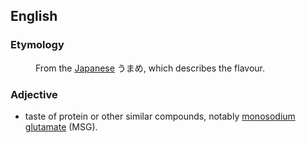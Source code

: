 ==English==

===Etymology===
:From the [[Japanese]] うまめ, which describes the flavour.

===Adjective===

*taste of protein or other similar compounds, notably [[monosodium glutamate]] (MSG).